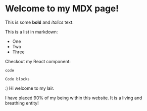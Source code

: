 # Welcome to my MDX page!
 
This is some **bold** and _italics_ text.
 
This is a list in markdown:
 
- One
- Two
- Three
 
Checkout my React component:
 
`code`
```
Code blocks
```

:) Hi welcome to my lair.


I have placed 90% of my being within this website. It is a living and breathing entity!
